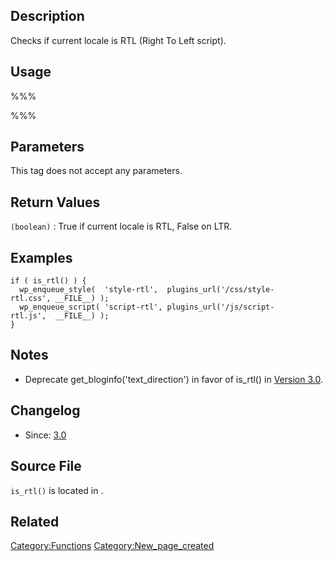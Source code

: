 {{Languages|
{{en| Function Reference/is rtl}}
{{ja| Function Reference/is rtl}}
}}
== Description ==

Checks if current locale is RTL (Right To Left script).

== Usage ==

%%%<?php is_rtl() ?>%%%

== Parameters ==

This tag does not accept any parameters. 

== Return Values ==

; <tt>(boolean)</tt> : True if current locale is RTL, False on LTR.

== Examples ==

 if ( is_rtl() ) {
   wp_enqueue_style(  'style-rtl',  plugins_url('/css/style-rtl.css', __FILE__) );
   wp_enqueue_script( 'script-rtl', plugins_url('/js/script-rtl.js',  __FILE__) );
 }

== Notes ==

* Deprecate get_bloginfo('text_direction') in favor of is_rtl() in [[Version 3.0]].

== Changelog ==

* Since: [[Version 3.0|3.0]]

== Source File ==

<tt>is_rtl()</tt> is located in {{Trac|wp-includes/locale.php}}.

== Related ==
{{Conditional Tags}}

{{Tag Footer}}

[[Category:Functions]]
[[Category:New_page_created]]